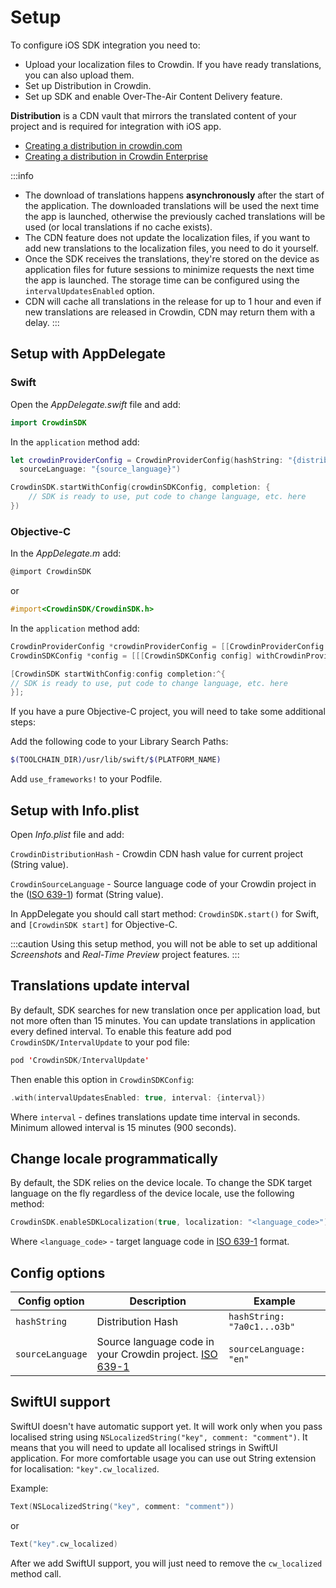 # Setup

To configure iOS SDK integration you need to:

- Upload your localization files to Crowdin. If you have ready translations, you can also upload them.
- Set up Distribution in Crowdin.
- Set up SDK and enable Over-The-Air Content Delivery feature.

**Distribution** is a CDN vault that mirrors the translated content of your project and is required for integration with iOS app.

- [Creating a distribution in crowdin.com](https://support.crowdin.com/content-delivery/)
- [Creating a distribution in Crowdin Enterprise](https://support.crowdin.com/enterprise/content-delivery/)

:::info
- The download of translations happens **asynchronously** after the start of the application. The downloaded translations will be used the next time the app is launched, otherwise the previously cached translations will be used (or local translations if no cache exists).
- The CDN feature does not update the localization files, if you want to add new translations to the localization files, you need to do it yourself.
- Once the SDK receives the translations, they're stored on the device as application files for future sessions to minimize requests the next time the app is launched. The storage time can be configured using the `intervalUpdatesEnabled` option.
- CDN will cache all translations in the release for up to 1 hour and even if new translations are released in Crowdin, CDN may return them with a delay.
:::

## Setup with AppDelegate

### Swift

Open the *AppDelegate.swift* file and add:

```swift
import CrowdinSDK
```

In the `application` method add:

```swift
let crowdinProviderConfig = CrowdinProviderConfig(hashString: "{distribution_hash}",
  sourceLanguage: "{source_language}")

CrowdinSDK.startWithConfig(crowdinSDKConfig, completion: {
    // SDK is ready to use, put code to change language, etc. here
})
```

### Objective-C

In the *AppDelegate.m* add:

```objectivec
@import CrowdinSDK
```

or

```objectivec
#import<CrowdinSDK/CrowdinSDK.h>
```

In the `application` method add:

```objectivec
CrowdinProviderConfig *crowdinProviderConfig = [[CrowdinProviderConfig alloc] initWithHashString:@"" sourceLanguage:@""];
CrowdinSDKConfig *config = [[[CrowdinSDKConfig config] withCrowdinProviderConfig:crowdinProviderConfig]];

[CrowdinSDK startWithConfig:config completion:^{
// SDK is ready to use, put code to change language, etc. here
}];
```

If you have a pure Objective-C project, you will need to take some additional steps:

Add the following code to your Library Search Paths:

```bash
$(TOOLCHAIN_DIR)/usr/lib/swift/$(PLATFORM_NAME)
```

Add `use_frameworks!` to your Podfile.

## Setup with Info.plist

Open *Info.plist* file and add:

`CrowdinDistributionHash` - Crowdin CDN hash value for current project (String value).

`CrowdinSourceLanguage` - Source language code of your Crowdin project in the ([ISO 639-1](http://www.loc.gov/standards/iso639-2/php/English_list.php)) format (String value).

In AppDelegate you should call start method: `CrowdinSDK.start()` for Swift, and `[CrowdinSDK start]` for Objective-C.

:::caution
Using this setup method, you will not be able to set up additional *Screenshots* and *Real-Time Preview* project features.
:::

## Translations update interval

By default, SDK searches for new translation once per application load, but not more often than 15 minutes. You can update translations in application every defined interval. To enable this feature add pod `CrowdinSDK/IntervalUpdate` to your pod file:

```swift
pod 'CrowdinSDK/IntervalUpdate'
```

Then enable this option in `CrowdinSDKConfig`:

```swift
.with(intervalUpdatesEnabled: true, interval: {interval})
```

Where `interval` - defines translations update time interval in seconds. Minimum allowed interval is 15 minutes (900 seconds).

## Change locale programmatically

By default, the SDK relies on the device locale. To change the SDK target language on the fly regardless of the device locale, use the following method:

```swift
CrowdinSDK.enableSDKLocalization(true, localization: "<language_code>")
```

Where `<language_code>` - target language code in [ISO 639-1](http://www.loc.gov/standards/iso639-2/php/English_list.php) format.

## Config options

| Config option    | Description                                                                                                           | Example                     |
|------------------|-----------------------------------------------------------------------------------------------------------------------|-----------------------------|
| `hashString`     | Distribution Hash                                                                                                     | `hashString: "7a0c1...o3b"` |
| `sourceLanguage` | Source language code in your Crowdin project. [ISO 639-1](http://www.loc.gov/standards/iso639-2/php/English_list.php) | `sourceLanguage: "en"`      |

## SwiftUI support

SwiftUI doesn't have automatic support yet. It will work only when you pass localised string using `NSLocalizedString("key", comment: "comment")`.
It means that you will need to update all localised strings in SwiftUI application. For more comfortable usage you can use out String extension for localisation: `"key".cw_localized`.

Example:

```swift
Text(NSLocalizedString("key", comment: "comment"))
```

or

```swift
Text("key".cw_localized)
```

After we add SwiftUI support, you will just need to remove the `cw_localized` method call.
